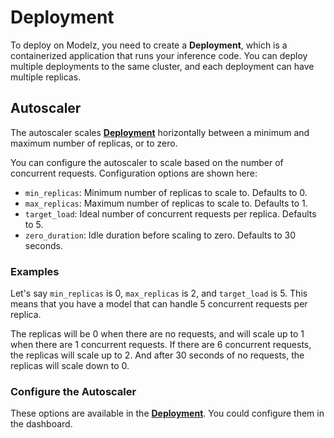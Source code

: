 # Deployment

To deploy on Modelz, you need to create a **Deployment**, which is a containerized application that runs your inference code. You can deploy multiple deployments to the same cluster, and each deployment can have multiple replicas.

## Autoscaler

The autoscaler scales [**Deployment**](./deployment) horizontally between a minimum and maximum number of replicas, or to zero.

You can configure the autoscaler to scale based on the number of concurrent requests. Configuration options are shown here:

- `min_replicas`: Minimum number of replicas to scale to. Defaults to 0.
- `max_replicas`: Maximum number of replicas to scale to. Defaults to 1.
- `target_load`: Ideal number of concurrent requests per replica. Defaults to 5.
- `zero_duration`: Idle duration before scaling to zero. Defaults to 30 seconds.

### Examples

Let's say `min_replicas` is 0, `max_replicas` is 2, and `target_load` is 5. This means that you have a model that can handle 5 concurrent requests per replica. 

The replicas will be 0 when there are no requests, and will scale up to 1 when there are 1 concurrent requests. If there are 6 concurrent requests, the replicas will scale up to 2. And after 30 seconds of no requests, the replicas will scale down to 0.

### Configure the Autoscaler

These options are available in the [**Deployment**](./deployment). You could configure them in the dashboard.
